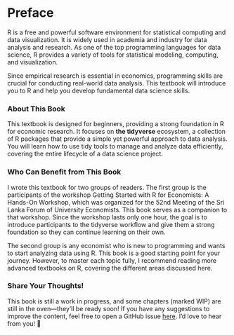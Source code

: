 # Preface {.unnumbered}

R is a free and powerful software environment for statistical computing and data visualization. It is widely used in academia and industry for data analysis and research. As one of the top programming languages for data science, R provides a variety of tools for statistical modeling, computing, and visualization.

Since empirical research is essential in economics, programming skills are crucial for conducting real-world data analysis. This textbook will introduce you to R and help you develop fundamental data science skills.

### About This Book

This textbook is designed for beginners, providing a strong foundation in R for economic research. It focuses on **the tidyverse** ecosystem, a collection of R packages that provide a simple yet powerful approach to data analysis. You will learn how to use tidy tools to manage and analyze data efficiently, covering the entire lifecycle of a data science project.

### Who Can Benefit from This Book

I wrote this textbook for two groups of readers. The first group is the participants of the workshop Getting Started with R for Economists: A Hands-On Workshop, which was organized for the 52nd Meeting of the Sri Lanka Forum of University Economists. This book serves as a companion to that workshop. Since the workshop lasts only one hour, the goal is to introduce participants to the tidyverse workflow and give them a strong foundation so they can continue learning on their own.

The second group is any economist who is new to programming and wants to start analyzing data using R. This book is a good starting point for your journey. However, to master each topic fully, I recommend reading more advanced textbooks on R, covering the different areas discussed here.

### Share Your Thoughts!

This book is still a work in progress, and some chapters (marked WIP) are still in the oven—they’ll be ready soon! If you have any suggestions to improve the content, feel free to open a GitHub issue [here](https://github.com/pridiltal/r4economists/issues). I’d love to hear from you! 🚀 